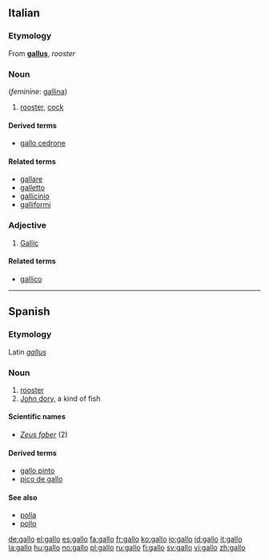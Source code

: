 {{see|Gallo}}
==Italian==

===Etymology===
From {{L.}} '''[[gallus]]''', ''rooster''

===Noun===
{{it-noun|gall|m|o|i}} (''feminine'': [[gallina]])

# [[rooster]], [[cock]]

====Derived terms====
*[[gallo cedrone]]
====Related terms====
*[[gallare]]
*[[galletto]]
*[[gallicinio]]
*[[galliformi]]

===Adjective===
{{it-adj|gall}}

# [[Gallic]]

====Related terms====
*[[gallico]]

----

==Spanish==

===Etymology===
Latin ''[[gallus]]''

===Noun===
{{es-noun-mf|f=gallina}}

# [[rooster]]
# [[John dory]], a kind of fish

====Scientific names====
*''[[Zeus faber]]'' (2)

====Derived terms====
*[[gallo pinto]] {{m}}
*[[pico de gallo]] {{m}}

====See also====
*[[polla]] {{f}}
*[[pollo]] {{m}}

[[de:gallo]]
[[el:gallo]]
[[es:gallo]]
[[fa:gallo]]
[[fr:gallo]]
[[ko:gallo]]
[[io:gallo]]
[[id:gallo]]
[[it:gallo]]
[[la:gallo]]
[[hu:gallo]]
[[no:gallo]]
[[pl:gallo]]
[[ru:gallo]]
[[fi:gallo]]
[[sv:gallo]]
[[vi:gallo]]
[[zh:gallo]]